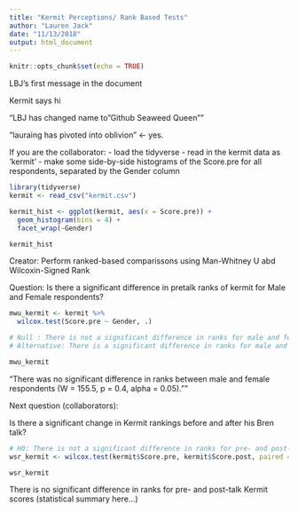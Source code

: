 ```yaml
---
title: "Kermit Perceptions/ Rank Based Tests"
author: "Lauren Jack"
date: "11/13/2018"
output: html_document
---
```


```r
knitr::opts_chunk$set(echo = TRUE)
```

LBJ's first message in the document

Kermit says hi

"LBJ has changed name to "Github Seaweed Queen""

"lauraing has pivoted into oblivion" <- yes.

If you are the collaborator:
- load the tidyverse
- read in the kermit data as 'kermit'
- make some side-by-side histograms of the Score.pre for all respondents, separated by the Gender column

```r

library(tidyverse)
kermit <- read_csv("kermit.csv")

kermit_hist <- ggplot(kermit, aes(x = Score.pre)) +
  geom_histogram(bins = 4) +
  facet_wrap(~Gender)

kermit_hist

```

Creator: Perform ranked-based comparissons using Man-Whitney U abd Wilcoxin-Signed Rank

Question: Is there a significant difference in pretalk ranks of kermit for Male and Female respondents?

```r
mwu_kermit <- kermit %>% 
  wilcox.test(Score.pre ~ Gender, .)

# Null : There is not a significant difference in ranks for male and female respondents
# Alternative: There is a significant difference in ranks for male and female respondents

mwu_kermit
```

"There was no significant difference in ranks between male and female respondents (W = 155.5, p = 0.4, alpha = 0.05).""

Next question (collaborators): 

Is there a significant change in Kermit rankings before and after his Bren talk?

```r

# H0: There is not a significant difference in ranks for pre- and post- talk scores
wsr_kermit <- wilcox.test(kermit$Score.pre, kermit$Score.post, paired = TRUE) # paired = TRUE is how you do a wilcox test with paired data

wsr_kermit

```

There is no significant difference in ranks for pre- and post-talk Kermit scores (statistical summary here...)